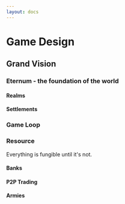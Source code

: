 ```yaml
---
layout: docs
---
```


# Game Design

## Grand Vision

### Eternum - the foundation of the world

#### Realms

#### Settlements

### Game Loop

### Resource

Everything is fungible until it's not.

#### Banks

#### P2P Trading

#### Armies
